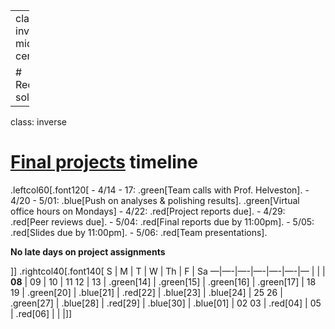 
---
class: inverse, middle, center

# Redesign solutions

---
class: inverse

# [Final projects](http://eda.seas.gwu.edu/2020-Spring/a-project.html) timeline

.leftcol60[.font120[
- 4/14 - 17: .green[Team calls with Prof. Helveston].
- 4/20 - 5/01: .blue[Push on analyses & polishing results]. .green[Virtual office hours on Mondays]
- 4/22: .red[Project reports due].
- 4/29: .red[Peer reviews due].
- 5/04: .red[Final reports due by 11:00pm].
- 5/05: .red[Slides due by 11:00pm].
- 5/06: .red[Team presentations].

**No late days on project assignments**

]]
.rightcol40[.font140[
S  | M  | T  | W  | Th | F  | Sa
---|----|----|----|----|----|---
   |    |    | **08** | 09 | 10 | 11
12 | 13 | .green[14] | .green[15] | .green[16] | .green[17] | 18
19 | .green[20] | .blue[21] | .red[22] | .blue[23] | .blue[24] | 25
26 | .green[27] | .blue[28] | .red[29] | .blue[30] | .blue[01] | 02
03 | .red[04] | 05 | .red[06] | |  |
]]
